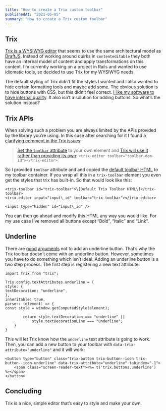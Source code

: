 ```yaml
---
title: "How to create a Trix custom toolbar"
publishedAt: "2021-05-05"
summary: "How to create a Trix custom toolbar"
---
```


## Trix

[Trix is a WYSIWYG editor](https://trix-editor.org) that seems to use the same architectural model as [DraftJS](https://draftjs.org). Instead of working around quirks in `contenteditable` they both have an internal model of content and apply transformations on this content. I’m currently working on a project in Rails and wanted to use idiomatic tools, so decided to use Trix for my WYSIWYG needs.

The default styling of Trix didn’t fit the styles I wanted and I also wanted to hide certain formatting tools and maybe add some. The obvious solution is to hide buttons with CSS, but this didn’t feel correct. [I like my software to have internal quality](https://atimmer.com/foundational-ideas/). It also isn’t a solution for adding buttons. So what’s the solution instead?

## Trix APIs

When solving such a problem you are always limited by the APIs provided by the library you’re using. In this case after searching for it I found a [clarifying comment in the Trix issues](https://github.com/basecamp/trix/issues/28#issuecomment-149342650):

> [Set the `toolbar` attribute](https://github.com/basecamp/trix/blob/master/test/src/test_helpers/fixtures/editor_with_toolbar_and_input.jst.eco#L3) to your own element and [Trix will use it rather than providing its own](https://github.com/basecamp/trix/blob/8dad233e008cf0f1612db4a6bb7e303dce396ada/src/trix/elements/trix_editor_element.coffee#L76-L79): `<trix-editor toolbar="toolbar-dom-id"></trix-editor>`

So I provided `toolbar` attribute and and copied the [default toolbar HTML](https://github.com/basecamp/trix/blob/8dad233e008cf0f1612db4a6bb7e303dce396ada/src/trix/config/toolbar.coffee) to my toolbar container. If you wrap all this in a `trix-toolbar` element you even get the styles that trix has built-in. So that would look like this:

```
<trix-toolbar id="trix-toolbar">\[Default Trix Toolbar HTML\]</trix-toolbar>
<trix-editor input="input\_id" toolbar="trix-toolbar"></trix-editor>

<input type="hidden" id="input\_id" />
```

You can then go ahead and modify this HTML any way you would like. For my use case I’ve removed all buttons except “Bold”, “Italic” and “Link”.

## Underline

There are [good](https://github.com/basecamp/trix/issues/31#issuecomment-166930690) [arguments](https://github.com/basecamp/trix/pull/188#issuecomment-187817960) not to add an underline button. That’s why the Trix toolbar doesn’t come with an underline button. However, sometimes you have to do something which isn’t ideal. Adding an underline button is a two step process. The first step is registering a new text attribute:

```
import Trix from "trix";

Trix.config.textAttributes.underline = {
style: {
textDecoration: "underline",
},
inheritable: true,
parser: (element) => {
const style = window.getComputedStyle(element);

        return style.textDecoration === "underline" ||
            style.textDecorationLine === "underline";
    }
}
```

This will let Trix know how the `underline` text attribute is going to work. Then, you can add a new button to your toolbar with `data-trix-attribute="underline"` and it will work:

```
<button type="button" class="trix-button trix-button--icon trix-button--icon-underline" data-trix-attribute="underline" tabindex="-1">
    <span class="screen-reader-text"><%= t('trix.buttons.underline') %></span>
</button>
```

## Concluding

Trix is a nice, simple editor that’s easy to style and make your own.
